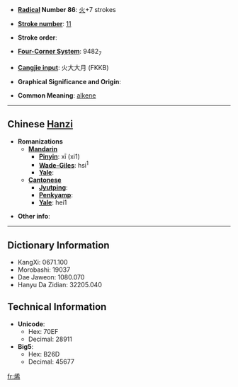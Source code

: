 * '''[[Wiktionary:Chinese radical index| Radical]] Number 86''': [[Wiktionary:Chinese radical index 火|火]]+7 strokes

* '''[[Wiktionary:Chinese total strokes index|Stroke number]]''': [[Wiktionary:Chinese total strokes index 11|11]]

* '''Stroke order''': 

* '''[[Wiktionary:Chinese four corner index|Four-Corner System]]''': 9482<sub>7</sub>

* '''[[Wiktionary:Chinese Cangjie index|Cangjie input]]''': 火大大月 (FKKB)

* '''Graphical Significance and Origin''': 

* '''Common Meaning''': [[alkene]]

----

== Chinese [[Hanzi]] ==

* '''Romanizations'''
** '''[[Mandarin]]'''
*** '''[[Pinyin]]''': xī (xi1)
*** '''[[Wade-Giles]]''': hsi<sup>1</sup>
*** '''[[Yale]]''': 
** '''[[Cantonese]]'''
*** '''[[Jyutping]]''':
*** '''[[Penkyamp]]''': 
*** '''[[Yale]]''': hei1

* '''Other info''': 

----

== Dictionary Information ==

* KangXi: 0671.100
* Morobashi: 19037
* Dae Jaweon: 1080.070
* Hanyu Da Zidian: 32205.040

== Technical Information ==

* '''Unicode''':
** Hex: 70EF
** Decimal: 28911
* '''Big5''':
** Hex: B26D
** Decimal: 45677

[[fr:烯]]